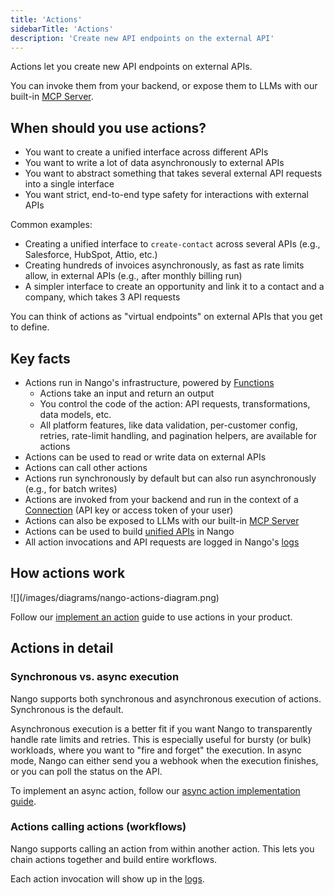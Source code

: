 ```yaml
---
title: 'Actions'
sidebarTitle: 'Actions'
description: 'Create new API endpoints on the external API'
---
```


Actions let you create new API endpoints on external APIs.

You can invoke them from your backend, or expose them to LLMs with our built-in [MCP Server](/guides/use-cases/mcp-server).

## When should you use actions?

- You want to create a unified interface across different APIs
- You want to write a lot of data asynchronously to external APIs
- You want to abstract something that takes several external API requests into a single interface
- You want strict, end-to-end type safety for interactions with external APIs

Common examples:
- Creating a unified interface to `create-contact` across several APIs (e.g., Salesforce, HubSpot, Attio, etc.)
- Creating hundreds of invoices asynchronously, as fast as rate limits allow, in external APIs (e.g., after monthly billing run)
- A simpler interface to create an opportunity and link it to a contact and a company, which takes 3 API requests

You can think of actions as "virtual endpoints" on external APIs that you get to define.

## Key facts

- Actions run in Nango's infrastructure, powered by [Functions](/guides/platform/functions)
    - Actions take an input and return an output
    - You control the code of the action: API requests, transformations, data models, etc.
    - All platform features, like data validation, per-customer config, retries, rate-limit handling, and pagination helpers, are available for actions
- Actions can be used to read or write data on external APIs
- Actions can call other actions
- Actions run synchronously by default but can also run asynchronously (e.g., for batch writes)
- Actions are invoked from your backend and run in the context of a [Connection](/guides/use-cases/api-auth#what-is-a-connection%3F) (API key or access token of your user)
- Actions can also be exposed to LLMs with our built-in [MCP Server](/guides/use-cases/mcp-server)
- Actions can be used to build [unified APIs](/guides/platform/unified-apis) in Nango
- All action invocations and API requests are logged in Nango's [logs](/guides/platform/logs)


## How actions work

<Frame caption="Overview of Actions in Nango">
  ![](/images/diagrams/nango-actions-diagram.png)
</Frame>

Follow our [implement an action](/implementation-guides/actions/implement-an-action) guide to use actions in your product.

## Actions in detail

### Synchronous vs. async execution

Nango supports both synchronous and asynchronous execution of actions. Synchronous is the default.

Asynchronous execution is a better fit if you want Nango to transparently handle rate limits and retries. This is especially useful for bursty (or bulk) workloads, where you want to "fire and forget" the execution. In async mode, Nango can either send you a webhook when the execution finishes, or you can poll the status on the API.

To implement an async action, follow our [async action implementation guide](/implementation-guides/actions/async-actions).

### Actions calling actions (workflows)

Nango supports calling an action from within another action. This lets you chain actions together and build entire workflows.

Each action invocation will show up in the [logs](/guides/platform/logs).